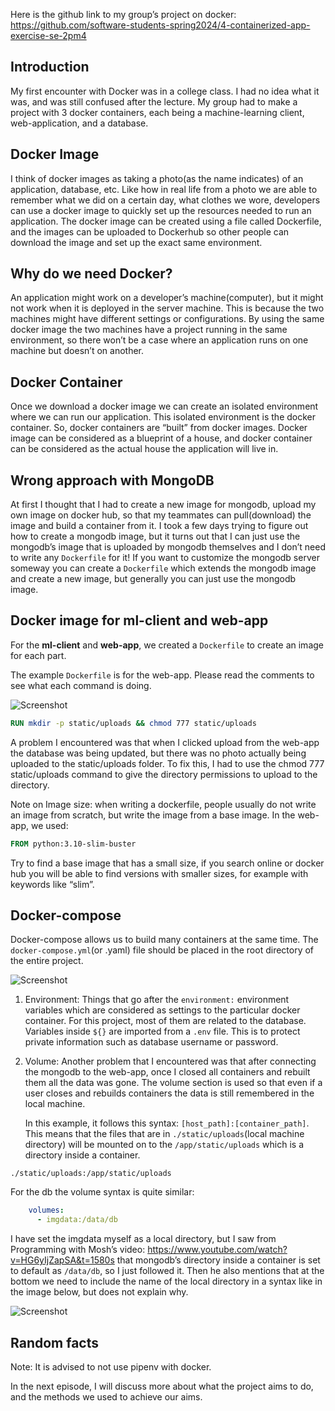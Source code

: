 

Here is the github link to my group’s project on docker:
<https://github.com/software-students-spring2024/4-containerized-app-exercise-se-2pm4>

## Introduction

My first encounter with Docker was in a college class. I had no idea what it was, and was still confused after the lecture. My group had to make a project with 3 docker containers, each being a machine-learning client, web-application, and a database. 

## Docker Image

I think of docker images as taking a photo(as the name indicates) of an application, database, etc. Like how in real life from a photo we are able to remember what we did on a certain day, what clothes we wore, developers can use a docker image to quickly set up the resources needed to run an application. The docker image can be created using a file called Dockerfile, and the images can be uploaded to Dockerhub so other people can download the image and set up the exact same environment. 

## Why do we need Docker?

An application might work on a developer’s machine(computer), but it might not work when it is deployed in the server machine. This is because the two machines might have different settings or configurations. By using the same docker image the two machines have a project running in the same environment, so there won’t be a case where an application runs on one machine but doesn’t on another.

## Docker Container 
	
Once we download a docker image we can create an isolated environment where we can run our application. This isolated environment is the docker container. So, docker containers are “built” from docker images. Docker image can be considered as a blueprint of a house, and docker container can be considered as the actual house the application will live in. 

## Wrong approach with MongoDB

At first I thought that I had to create a new image for mongodb, upload my own image on docker hub, so that my teammates can pull(download) the image and build a container from it. I took a few days trying to figure out how to create a mongodb image, but it turns out that I can just use the mongodb’s image that is uploaded by mongodb themselves and I don’t need to write any `Dockerfile` for it! If you want to customize the mongodb server someway you can create a `Dockerfile` which extends the mongodb image and create a new image, but generally you can just use the mongodb image. 

## Docker image for ml-client and web-app
	
For the **ml-client** and **web-app**, we created a `Dockerfile` to create an image for each part. 

The example `Dockerfile` is for the web-app. Please read the comments to see what each command is doing.

![Screenshot](/postimgfile/Screenshot%202024-04-12%20182759.png)

```dockerfile
RUN mkdir -p static/uploads && chmod 777 static/uploads
```

A problem I encountered was that when I clicked upload from the web-app the database was being updated, but there was no photo actually being uploaded to the static/uploads folder. To fix this, I had to use the chmod 777 static/uploads command to give the directory permissions to upload to the directory.

Note on Image size: when writing a dockerfile, people usually do not write an image from scratch, but write the image from a base image. In the web-app, we used:

```dockerfile
FROM python:3.10-slim-buster
```

Try to find a base image that has a small size, if you search online or docker hub you will be able to find versions with smaller sizes, for example with keywords like “slim”.

## Docker-compose

Docker-compose allows us to build many containers at the same time. The `docker-compose.yml`(or .yaml) file should be placed in the root directory of the entire project.

![Screenshot](/postimgfile/Scr2024-04-12-184234.png)

1. Environment:
    Things that go after the `environment:` environment variables which are considered as settings to the particular docker container. For this project, most of them are related to the database. Variables inside `${}` are imported from a `.env` file. This is to protect private information such as database username or password.

2. Volume: 
    Another problem that I encountered was that after connecting the mongodb to the web-app, once I closed all containers and rebuilt them all the data was gone. The volume section is used so that even if a user closes and rebuilds containers the data is still remembered in the local machine. 

    In this example, it follows this syntax: `[host_path]:[container_path]`.
    This means that the files that are in `./static/uploads`(local machine directory) will be mounted on to the `/app/static/uploads` which is a directory inside a container.

`./static/uploads:/app/static/uploads`

For the db the volume syntax is quite similar:

```yml
    volumes:
      - imgdata:/data/db
```

I have set the imgdata myself as a local directory, but I saw from Programming with Mosh’s video: <https://www.youtube.com/watch?v=HG6yIjZapSA&t=1580s> that mongodb’s directory inside a container is set to default as  `/data/db`, so I just followed it. Then he also mentions that at the bottom we need to include the name of the local directory in a syntax like in the image below, but does not explain why.

![Screenshot](/postimgfile/Scr2024-04-12-184234.png)

## Random facts

Note: It is advised to not use pipenv with docker.

In the next episode, I will discuss more about what the project aims to do, and the methods we used to achieve our aims. 
